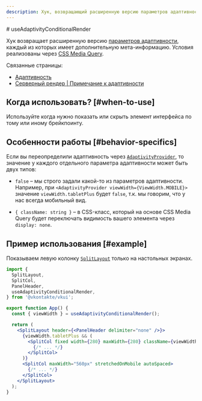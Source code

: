 ```yaml
---
description: Хук, возвращающий расширенную версию параметров адаптивности.
---
```


<Overview type="hook" forcedPath="hooks/useAdaptivityConditionalRender/useAdaptivityConditionalRender.tsx">
# useAdaptivityConditionalRender

Хук возвращает расширенную версию [параметров адаптивности](/overview/adaptivity#adaptivity-props), каждый из которых имеет
дополнительную мета-информацию. Условия реализованы через [CSS Media Query](https://developer.mozilla.org/en-US/docs/Web/CSS/@media).

Связанные страницы:

- [Адаптивность](/overview/adaptivity)
- [Серверный рендер | Примечание к адаптивности](/overview/ssr#adaptivity-note)

</Overview>

## Когда использовать? [#when-to-use]

Используйте когда нужно показать или скрыть элемент интерфейса по тому или иному брейкпоинту.

## Особенности работы [#behavior-specifics]

Если вы переопределили адаптивность через [`AdaptivityProvider`](/components/adaptivity-provider), то значение у каждого отдельного
параметра адаптивности может быть двух типов:

- `false` – мы строго задали какой-то из параметров адаптивности. Например, при `<AdaptivityProvider viewWidth={ViewWidth.MOBILE}>`
  значение `viewWidth.tabletPlus` будет `false`, т.к. мы говорим, что у нас всегда мобильный вид.

- `{ className: string }` – в CSS-класс, который на основе CSS Media Query будет переключать видимость вашего элемента через `display: none`.

## Пример использования [#example]

Показываем левую колонку [`SplitLayout`](/components/split-layout) только на настольных экранах.

```jsx {9,13,14}
import {
  SplitLayout,
  SplitCol,
  PanelHeader,
  useAdaptivityConditionalRender,
} from '@vkontakte/vkui';

export function App() {
  const { viewWidth } = useAdaptivityConditionalRender();

  return (
    <SplitLayout header={<PanelHeader delimiter="none" />}>
      {viewWidth.tabletPlus && (
        <SplitCol fixed width={280} maxWidth={280} className={viewWidth.tabletPlus.className}>
          {/* ... */}
        </SplitCol>
      )}
      <SplitCol maxWidth="560px" stretchedOnMobile autoSpaced>
        {/* ... */}
      </SplitCol>
    </SplitLayout>
  );
}
```
